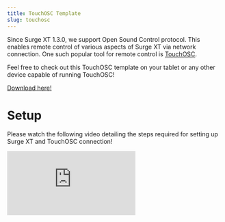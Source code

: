 ```yaml
---
title: TouchOSC Template
slug: touchosc
---
```


Since Surge XT 1.3.0, we support Open Sound Control protocol. This enables remote control of various aspects of Surge XT via network connection.
One such popular tool for remote control is [TouchOSC](https://hexler.net/touchosc).

Feel free to check out this TouchOSC template on your tablet or any other device capable of running TouchOSC!

<a class="download-button" href="/Surge%20XT.tosc">
    Download here!
</a>

# Setup

Please watch the following video detailing the steps required for setting up Surge XT and TouchOSC connection!

<iframe
    class="aspect-video w-full"
    src="https://www.youtube-nocookie.com/embed/vll4C6GX7Wg"
    title="YouTube video player"
    frameborder="0"
    allow="accelerometer; autoplay; clipboard-write; encrypted-media; gyroscope; picture-in-picture; web-share"
    allowfullscreen></iframe>
